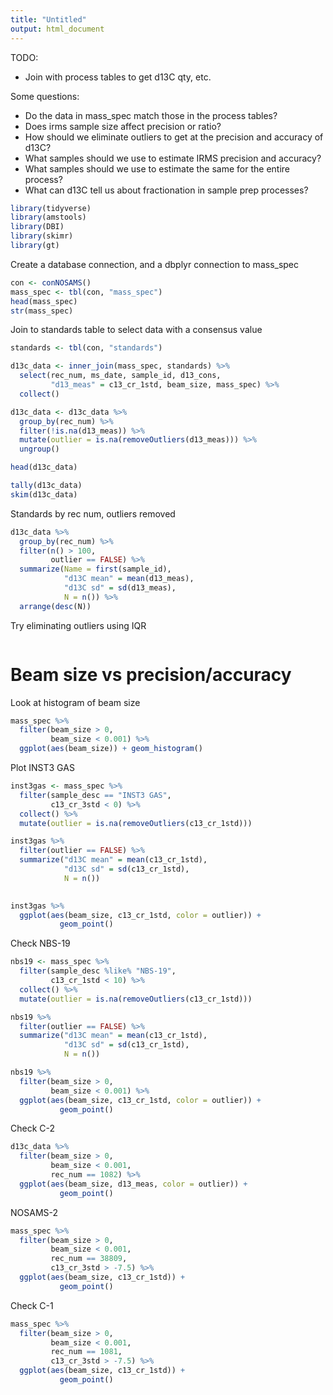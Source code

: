 ```yaml
---
title: "Untitled"
output: html_document
---
```


TODO:

* Join with process tables to get d13C qty, etc.

Some questions:

* Do the data in mass_spec match those in the process tables?
* Does irms sample size affect precision or ratio?
* How should we eliminate outliers to get at the precision and accuracy of d13C?
* What samples should we use to estimate IRMS precision and accuracy?
* What samples should we use to estimate the same for the entire process?
* What can d13C tell us about fractionation in sample prep processes?

```r
library(tidyverse)
library(amstools)
library(DBI)
library(skimr)
library(gt)
```

Create a database connection, and a dbplyr connection to mass_spec

```r
con <- conNOSAMS()
mass_spec <- tbl(con, "mass_spec")
head(mass_spec)
str(mass_spec)
```

Join to standards table to select data with a consensus value

```r
standards <- tbl(con, "standards")

d13c_data <- inner_join(mass_spec, standards) %>% 
  select(rec_num, ms_date, sample_id, d13_cons, 
         "d13_meas" = c13_cr_1std, beam_size, mass_spec) %>%
  collect() 

d13c_data <- d13c_data %>% 
  group_by(rec_num) %>% 
  filter(!is.na(d13_meas)) %>% 
  mutate(outlier = is.na(removeOutliers(d13_meas))) %>% 
  ungroup()

head(d13c_data)

tally(d13c_data)
skim(d13c_data)
```


Standards by rec num, outliers removed

```r
d13c_data %>% 
  group_by(rec_num) %>%
  filter(n() > 100,
         outlier == FALSE) %>% 
  summarize(Name = first(sample_id),
            "d13C mean" = mean(d13_meas),
            "d13C sd" = sd(d13_meas),
            N = n()) %>% 
  arrange(desc(N))
```

Try eliminating outliers using IQR

```r

```

# Beam size vs precision/accuracy

Look at histogram of beam size

```r
mass_spec %>% 
  filter(beam_size > 0,
         beam_size < 0.001) %>%
  ggplot(aes(beam_size)) + geom_histogram()
```

Plot INST3 GAS

```r
inst3gas <- mass_spec %>% 
  filter(sample_desc == "INST3 GAS",
         c13_cr_3std < 0) %>% 
  collect() %>% 
  mutate(outlier = is.na(removeOutliers(c13_cr_1std)))

inst3gas %>% 
  filter(outlier == FALSE) %>% 
  summarize("d13C mean" = mean(c13_cr_1std),
            "d13C sd" = sd(c13_cr_1std),
            N = n())
  

inst3gas %>% 
  ggplot(aes(beam_size, c13_cr_1std, color = outlier)) + 
           geom_point()
```

Check NBS-19

```r
nbs19 <- mass_spec %>% 
  filter(sample_desc %like% "NBS-19",
         c13_cr_1std < 10) %>%
  collect() %>% 
  mutate(outlier = is.na(removeOutliers(c13_cr_1std)))

nbs19 %>% 
  filter(outlier == FALSE) %>% 
  summarize("d13C mean" = mean(c13_cr_1std),
            "d13C sd" = sd(c13_cr_1std),
            N = n())

nbs19 %>% 
  filter(beam_size > 0,
         beam_size < 0.001) %>%
  ggplot(aes(beam_size, c13_cr_1std, color = outlier)) + 
           geom_point()
```

Check C-2

```r
d13c_data %>% 
  filter(beam_size > 0,
         beam_size < 0.001,
         rec_num == 1082) %>%
  ggplot(aes(beam_size, d13_meas, color = outlier)) + 
           geom_point()
```

NOSAMS-2
```r
mass_spec %>% 
  filter(beam_size > 0,
         beam_size < 0.001,
         rec_num == 38809,
         c13_cr_3std > -7.5) %>%
  ggplot(aes(beam_size, c13_cr_1std)) + 
           geom_point()
```

Check C-1

```r
mass_spec %>% 
  filter(beam_size > 0,
         beam_size < 0.001,
         rec_num == 1081,
         c13_cr_3std > -7.5) %>%
  ggplot(aes(beam_size, c13_cr_1std)) + 
           geom_point()
```